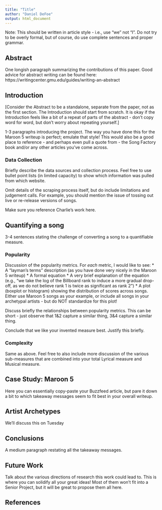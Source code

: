 ```yaml
---
title: "Title"
author: "Daniel DeFoe"
output: html_document
---
```


Note:  This should be written in article style - i.e., use "we" not "I".  Do not try to be overly formal, but of course, do use complete sentences and proper grammar.

## Abstract

One longish paragraph summarizing the contributions of this paper. Good advice for abstract writing can be found here: https://writingcenter.gmu.edu/guides/writing-an-abstract

## Introduction

[Consider the Abstract to be a standalone, separate from the paper, not as the first section.  The Introduction should start from scratch. It is okay if the Introduction feels like a bit of a repeat of parts of the abstract - don't copy word for word, but don't worry about repeating yourself.]

1-3 paragraphs introducing the project.  The way you have done this for the Maroon 5 writeup is perfect; emulate that style!  This would also be a good place to reference - and perhaps even pull a quote from - the Song Factory book and/or any other articles you've come across.


### Data Collection

Briefly describe the data sources and collection process.  Feel free to use bullet point lists (in limited capacity) to show which information was pulled from which website.

Omit details of the scraping process itself, but do include limitations and judgement calls.  For example, you should mention the issue of tossing out live or re-release versions of songs.

Make sure you reference Charlie's work here.

## Quantifying a song

3-4 sentences stating the challenge of converting a song to a quantifiable measure.

### Popularity

Discussion of the popularity metrics.  For *each* metric, I would like to see:
* A "layman's terms" description (as you have done very nicely in the Maroon 5 writeup)
* A formal equation
* A very brief explanation of the equation  (e.g., "we take the log of the Billboard rank to induce a more gradual drop-off, as we do not believe rank 1 is twice as significant as rank 2")
* A plot (boxplot or histogram) showing the distribution of scores across songs.  Either use Maroon 5 songs as your example, or include all songs in your archetypal artists - but do NOT standardize for this plot!  

Discuss briefly the relationships between popularity metrics.  This can be short - just observe that 1&2 capture a similar thing, 3&4 capture a similar thing.

Conclude that we like your invented measure best. Justify this briefly.

### Complexity

Same as above.  Feel free to also include more discussion of the various sub-measures that are combined into your total Lyrical measure and Musical measure.  

## Case Study: Maroon 5

Here you can essentially copy-paste your Buzzfeed article, but pare it down a bit to which takeaway messages seem to fit best in your overall writeup.

## Artist Archetypes

We'll discuss this on Tuesday

## Conclusions

A medium paragraph restating all the takeaway messages.

## Future Work

Talk about the various directions of research this work could lead to.  This is where you can solidify all your great ideas!  Most of them won't fit into a Senior Project, but it will be great to propose them all here.

## References
